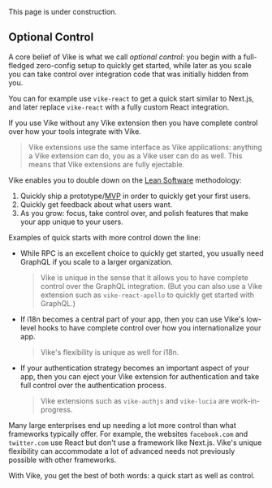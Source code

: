 
<Construction>This page is under construction.</Construction>

## Optional Control

A core belief of Vike is what we call *optional control*: you begin with a full-fledged zero-config setup to quickly get started, while later as you scale you can take control over integration code that was initially hidden from you.

You can for example use <Link href="/extensions">`vike-react`</Link> to get a quick start similar to Next.js, and later replace `vike-react` with a fully custom React integration.

If you use Vike without any Vike extension then you have complete control over how your tools integrate with Vike.

> Vike extensions use the same interface as Vike applications: anything a Vike extension can do, you as a Vike user can do as well. This means that Vike extensions are fully ejectable.

Vike enables you to double down on the [Lean Software](https://en.wikipedia.org/wiki/Lean_startup) methodology:
1. Quickly ship a prototype/[MVP](https://en.wikipedia.org/wiki/Minimum_viable_product) in order to quickly get your first users.
1. Quickly get feedback about what users want.
1. As you grow: focus, take control over, and polish features that make your app unique to your users.

Examples of quick starts with more control down the line:
- While <Link href="/RPC">RPC</Link> is an excellent choice to quickly get started, you usually need GraphQL if you scale to a larger organization.
  > Vike is unique in the sense that it allows you to have complete control over the GraphQL integration. (But you can also use a Vike extension such as `vike-react-apollo` to quickly get started with GraphQL.)
- If <Link href="/i18n">i18n</Link> becomes a central part of your app, then you can use Vike's low-level hooks to have complete control over how you internationalize your app.
  > Vike's flexibility is unique as well for i18n.
- If your authentication strategy becomes an important aspect of your app, then you can eject your Vike extension for authentication and take full control over the authentication process.
  > Vike extensions such as `vike-authjs` and `vike-lucia` are work-in-progress.

Many large enterprises end up needing a lot more control than what frameworks typically offer. For example, the websites `facebook.com` and `twitter.com` use React but don't use a framework like Next.js. Vike's unique flexibility can accommodate a lot of advanced needs not previously possible with other frameworks.

With Vike, you get the best of both words: a quick start as well as control.
